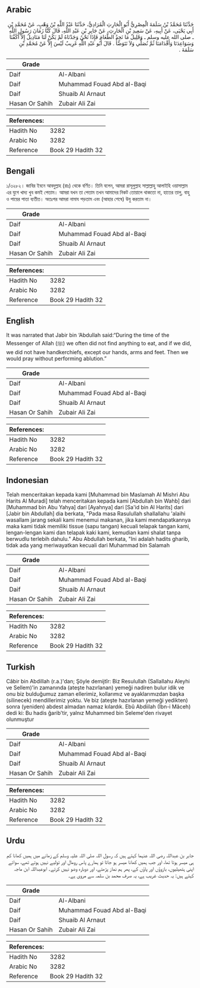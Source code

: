 ## Arabic


<div dir="rtl" lang="ar" style={{fontSize:'larger',backgroundColor:'#f8f9fa',padding:20}}>
حَدَّثَنَا مُحَمَّدُ بْنُ سَلَمَةَ الْمِصْرِيُّ أَبُو الْحَارِثِ الْمُرَادِيُّ، حَدَّثَنَا عَبْدُ اللَّهِ بْنُ وَهْبٍ، عَنْ مُحَمَّدِ بْنِ أَبِي يَحْيَى، عَنْ أَبِيهِ، عَنْ سَعِيدِ بْنِ الْحَارِثِ، عَنْ جَابِرِ بْنِ عَبْدِ اللَّهِ، قَالَ كُنَّا زَمَانَ رَسُولِ اللَّهِ ـ صلى الله عليه وسلم ـ وَقَلِيلٌ مَا نَجِدُ الطَّعَامَ فَإِذَا نَحْنُ وَجَدْنَاهُ لَمْ يَكُنْ لَنَا مَنَادِيلُ إِلاَّ أَكُفَّنَا وَسَوَاعِدَنَا وَأَقْدَامَنَا ثُمَّ نُصَلِّي وَلاَ نَتَوَضَّأْ ‏.‏ قَالَ أَبُو عَبْدِ اللَّهِ غَرِيبٌ لَيْسَ إِلاَّ عَنْ مُحَمَّدِ بْنِ سَلَمَةَ ‏.‏
</div>
<div style={{backgroundColor:'#f8f9fa',padding:20, marginBottom: 10}}><table> <thead> <tr> <th>Grade</th> <th></th> </tr> </thead> <tbody> <tr><td>Daif</td><td>Al-Albani</td></tr><tr><td>Daif</td><td>Muhammad Fouad Abd al-Baqi</td></tr><tr><td>Daif</td><td>Shuaib Al Arnaut</td></tr><tr><td>Hasan Or Sahih</td><td>Zubair Ali Zai</td></tr></tbody></table><table> <thead> <tr> <th>References:</th> <th></th> </tr> </thead> <tbody><tr><td>Hadith No</td><td>3282</td></tr><tr><td>Arabic No</td><td>3282</td></tr><tr><td>Reference</td><td>Book 29 Hadith 32</td></tr></tbody></table></div>

## Bengali


<div dir="ltr" lang="bn" style={{fontSize:'larger',backgroundColor:'#f8f9fa',padding:20}}>
১/৩২৮২। জাবির ইবনে আবদুল্লাহ (রাঃ) থেকে বর্ণিত। তিনি বলেন, আমরা রাসূলুল্লাহ সাল্লাল্লাহু আলাইহি ওয়াসাল্লাম এর যুগে খাদ্য খুব কমই পেতাম। আমরা যখন তা পেতাম তখন আমাদের নিকট তোয়ালে থাকতো না, হাতের তালু, বাহু ও পায়ের পাতা ব্যতীত। অতঃপর আমরা নামায পড়তাম এবং (আহার শেষে) উযু করতাম না।
</div>
<div style={{backgroundColor:'#f8f9fa',padding:20, marginBottom: 10}}><table> <thead> <tr> <th>Grade</th> <th></th> </tr> </thead> <tbody> <tr><td>Daif</td><td>Al-Albani</td></tr><tr><td>Daif</td><td>Muhammad Fouad Abd al-Baqi</td></tr><tr><td>Daif</td><td>Shuaib Al Arnaut</td></tr><tr><td>Hasan Or Sahih</td><td>Zubair Ali Zai</td></tr></tbody></table><table> <thead> <tr> <th>References:</th> <th></th> </tr> </thead> <tbody><tr><td>Hadith No</td><td>3282</td></tr><tr><td>Arabic No</td><td>3282</td></tr><tr><td>Reference</td><td>Book 29 Hadith 32</td></tr></tbody></table></div>

## English


<div dir="ltr" lang="en" style={{fontSize:'larger',backgroundColor:'#f8f9fa',padding:20}}>
It was narrated that Jabir bin ‘Abdullah said:“During the time of the Messenger of Allah (ﷺ) we often did not find anything to eat, and if we did, we did not have handkerchiefs, except our hands, arms and feet. Then we would pray without performing ablution.”
</div>
<div style={{backgroundColor:'#f8f9fa',padding:20, marginBottom: 10}}><table> <thead> <tr> <th>Grade</th> <th></th> </tr> </thead> <tbody> <tr><td>Daif</td><td>Al-Albani</td></tr><tr><td>Daif</td><td>Muhammad Fouad Abd al-Baqi</td></tr><tr><td>Daif</td><td>Shuaib Al Arnaut</td></tr><tr><td>Hasan Or Sahih</td><td>Zubair Ali Zai</td></tr></tbody></table><table> <thead> <tr> <th>References:</th> <th></th> </tr> </thead> <tbody><tr><td>Hadith No</td><td>3282</td></tr><tr><td>Arabic No</td><td>3282</td></tr><tr><td>Reference</td><td>Book 29 Hadith 32</td></tr></tbody></table></div>

## Indonesian


<div dir="ltr" lang="id" style={{fontSize:'larger',backgroundColor:'#f8f9fa',padding:20}}>
Telah menceritakan kepada kami [Muhammad bin Maslamah Al Mishri Abu Harits Al Muradi] telah menceritakan kepada kami [Abdullah bin Wahb] dari [Muhammad bin Abu Yahya] dari [Ayahnya] dari [Sa'id bin Al Harits] dari [Jabir bin Abdullah] dia berkata, "Pada masa Rasulullah shallallahu 'alaihi wasallam jarang sekali kami menemui makanan, jika kami mendapatkannya maka kami tidak memiliki tissue (sapu tangan) kecuali telapak tangan kami, lengan-lengan kami dan telapak kaki kami, kemudian kami shalat tanpa berwudlu terlebih dahulu." Abu Abdullah berkata, "Ini adalah hadits gharib, tidak ada yang meriwayatkan kecuali dari Muhammad bin Salamah
</div>
<div style={{backgroundColor:'#f8f9fa',padding:20, marginBottom: 10}}><table> <thead> <tr> <th>Grade</th> <th></th> </tr> </thead> <tbody> <tr><td>Daif</td><td>Al-Albani</td></tr><tr><td>Daif</td><td>Muhammad Fouad Abd al-Baqi</td></tr><tr><td>Daif</td><td>Shuaib Al Arnaut</td></tr><tr><td>Hasan Or Sahih</td><td>Zubair Ali Zai</td></tr></tbody></table><table> <thead> <tr> <th>References:</th> <th></th> </tr> </thead> <tbody><tr><td>Hadith No</td><td>3282</td></tr><tr><td>Arabic No</td><td>3282</td></tr><tr><td>Reference</td><td>Book 29 Hadith 32</td></tr></tbody></table></div>

## Turkish


<div dir="ltr" lang="tr" style={{fontSize:'larger',backgroundColor:'#f8f9fa',padding:20}}>
Câbir bin Abdillah (r.a.)'dan; Şöyle demijtîr: Biz Resulullah (Sallallahu Aleyhi ve Sellem)'in zamanında (ateşte hazırlanan) yemeği nadiren bulur idik ve onu biz bulduğumuz zaman ellerimiz, kollarımız ve ayaklarımızdan başka (silinecek) mendillerimiz yoktu. Ve biz (ateşte hazırlanan yemeği yedikten) sonra (yeniden) abdest almadan namaz kılardık. Ebû Abdiilah (İbn-i Mâceh) dedi ki: Bu hadis ğarib'tir, yalnız Muhammed bin Seleme'den rivayet olunmuştur
</div>
<div style={{backgroundColor:'#f8f9fa',padding:20, marginBottom: 10}}><table> <thead> <tr> <th>Grade</th> <th></th> </tr> </thead> <tbody> <tr><td>Daif</td><td>Al-Albani</td></tr><tr><td>Daif</td><td>Muhammad Fouad Abd al-Baqi</td></tr><tr><td>Daif</td><td>Shuaib Al Arnaut</td></tr><tr><td>Hasan Or Sahih</td><td>Zubair Ali Zai</td></tr></tbody></table><table> <thead> <tr> <th>References:</th> <th></th> </tr> </thead> <tbody><tr><td>Hadith No</td><td>3282</td></tr><tr><td>Arabic No</td><td>3282</td></tr><tr><td>Reference</td><td>Book 29 Hadith 32</td></tr></tbody></table></div>

## Urdu


<div dir="rtl" lang="ur" style={{fontSize:'larger',backgroundColor:'#f8f9fa',padding:20}}>
جابر بن عبداللہ رضی اللہ عنہما کہتے ہیں کہ رسول اللہ صلی اللہ علیہ وسلم کے زمانے میں ہمیں کھانا کم ہی میسر ہوتا تھا، اور جب ہمیں کھانا میسر ہو جاتا تو ہمارے پاس رومال اور تولیے نہیں ہوتے تھے، سوائے اپنی ہتھیلیوں، بازوؤں اور پاؤں کے، پھر ہم نماز پڑھتے، اور دوبارہ وضو نہیں کرتے۔ ابوعبداللہ ابن ماجہ کہتے ہیں: یہ حدیث غریب ہے، یہ صرف محمد بن سلمہ سے مروی ہے۔
</div>
<div style={{backgroundColor:'#f8f9fa',padding:20, marginBottom: 10}}><table> <thead> <tr> <th>Grade</th> <th></th> </tr> </thead> <tbody> <tr><td>Daif</td><td>Al-Albani</td></tr><tr><td>Daif</td><td>Muhammad Fouad Abd al-Baqi</td></tr><tr><td>Daif</td><td>Shuaib Al Arnaut</td></tr><tr><td>Hasan Or Sahih</td><td>Zubair Ali Zai</td></tr></tbody></table><table> <thead> <tr> <th>References:</th> <th></th> </tr> </thead> <tbody><tr><td>Hadith No</td><td>3282</td></tr><tr><td>Arabic No</td><td>3282</td></tr><tr><td>Reference</td><td>Book 29 Hadith 32</td></tr></tbody></table></div>